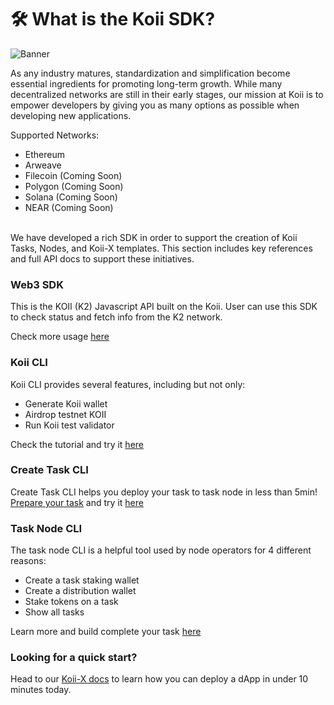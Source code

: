 
# 🛠 What is the Koii SDK?

![Banner](img/What_is_the_Koii_SDK_.png)

<Description
  text="We're building one toolkit for all blockchains"
/>

As any industry matures, standardization and simplification become essential ingredients for promoting long-term growth. While many decentralized networks are still in their early stages, our mission at Koii is to empower developers by giving you as many options as possible when developing new applications.&#x20;



Supported Networks:

- Ethereum
- Arweave
- Filecoin (Coming Soon)
- Polygon (Coming Soon)
- Solana (Coming Soon)
- NEAR (Coming Soon)


<br />
We have developed a rich SDK in order to support the creation of Koii Tasks, Nodes, and Koii-X templates. This section includes key references and full API docs to support these initiatives. 


### Web3 SDK

This is the KOII (K2) Javascript API built on the Koii. User can use this SDK to check status and fetch info from the K2 network.

Check more usage [here](./koii-javascript-api)


### Koii CLI

Koii CLI provides several features, including but not only:

* Generate Koii wallet
* Airdrop testnet KOII
* Run Koii test validator

Check the tutorial and try it [here](./using-the-cli)

### Create Task CLI
Create Task CLI helps you deploy your task to task node in less than 5min! [Prepare your task](../microservices-and-tasks/task-development-guide/) and try it [here](./create-task-cli)

### Task Node CLI

The task node CLI is a helpful tool used by node operators for 4 different reasons:

* Create a task staking wallet
* Create a distribution wallet
* Stake tokens on a task
* Show all tasks

Learn more and build complete your task [here](./what-is-the-koii-sdk)

### Looking for a quick start? 

Head to our [Koii-X docs](../build-dapps-with-koii/welcome-to-koii-x/) to learn how you can deploy a dApp in under 10 minutes today.

<ContentLink title="👋 Welcome to koii-X" link="../build-dapps-with-koii/welcome-to-koii-x/"/>